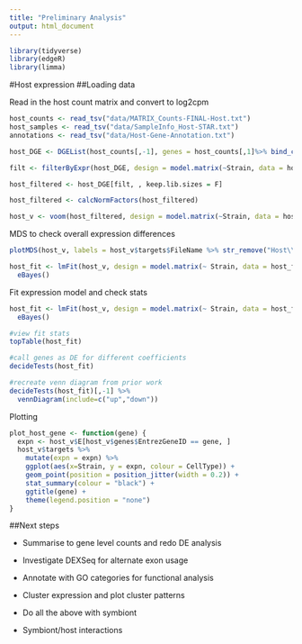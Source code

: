 ```yaml
---
title: "Preliminary Analysis"
output: html_document
---
```


```r
library(tidyverse)
library(edgeR)
library(limma)
```

#Host expression
##Loading data

Read in the host count matrix and convert to log2cpm
``` r
host_counts <- read_tsv("data/MATRIX_Counts-FINAL-Host.txt")
host_samples <- read_tsv("data/SampleInfo_Host-STAR.txt")
annotations <- read_tsv("data/Host-Gene-Annotation.txt")

host_DGE <- DGEList(host_counts[,-1], genes = host_counts[,1]%>% bind_cols(annotations), samples = host_samples )

filt <- filterByExpr(host_DGE, design = model.matrix(~Strain, data = host_DGE$samples), min.count = 40)

host_filtered <- host_DGE[filt, , keep.lib.sizes = F]

host_filtered <- calcNormFactors(host_filtered)

host_v <- voom(host_filtered, design = model.matrix(~Strain, data = host_filtered$samples), plot = T)
```

MDS to check overall expression differences
```r
plotMDS(host_v, labels = host_v$targets$FileName %>% str_remove("Host\\."), col = factor( host_v$targets$FileName %>% str_replace("Host\\.(.*?)\\..*", "\\1")) %>% as.integer())
```

```r
host_fit <- lmFit(host_v, design = model.matrix(~ Strain, data = host_filtered$samples)) %>% 
  eBayes()
```

Fit expression model and check stats
```r
host_fit <- lmFit(host_v, design = model.matrix(~ Strain, data = host_filtered$samples)) %>% 
  eBayes()

#view fit stats
topTable(host_fit)

#call genes as DE for different coefficients
decideTests(host_fit)

#recreate venn diagram from prior work
decideTests(host_fit)[,-1] %>% 
  vennDiagram(include=c("up","down"))
```
Plotting 
```r
plot_host_gene <- function(gene) {
  expn <- host_v$E[host_v$genes$EntrezGeneID == gene, ]
  host_v$targets %>% 
    mutate(expn = expn) %>% 
    ggplot(aes(x=Strain, y = expn, colour = CellType)) + 
    geom_point(position = position_jitter(width = 0.2)) +
    stat_summary(colour = "black") +
    ggtitle(gene) +
    theme(legend.position = "none")
}
```

##Next steps

* Summarise to gene level counts and redo DE analysis
* Investigate DEXSeq for alternate exon usage
* Annotate with GO categories for functional analysis
* Cluster expression and plot cluster patterns

* Do all the above with symbiont
* Symbiont/host interactions